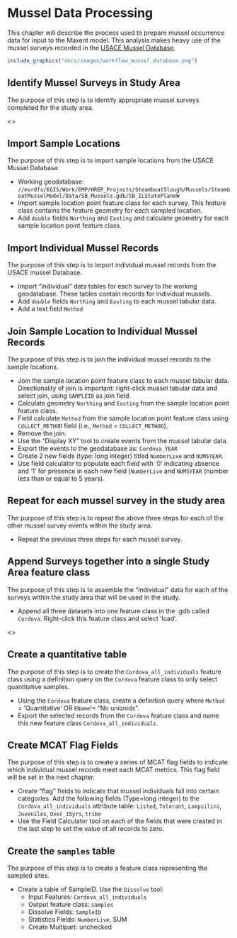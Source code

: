# Mussel Data Processing
This chapter will describe the process used to prepare mussel occurrence data for input to the Maxent model. This analysis makes heavy use of the mussel surveys recorded in the [USACE Mussel Database](https://rsgisias.crrel.usace.army.mil/intro/mussels_dev.pub.main). 

```r
include_graphics("docs/images/workflow_mussel_database.png")
```


## Identify Mussel Surveys in Study Area
The purpose of this step is to identify appropriate mussel surveys completed for the study area. 

<<add further mussel survey identification instructions here>>





## Import Sample Locations
The purpose of this step is to import sample locations from the USACE Mussel Database. 

* Working geodatabase: `//mvrdfs/EGIS/Work/EMP/HREP_Projects/SteamboatSlough/Mussels/SteamboatMusselModel/Data/SB_Mussels.gdb/SB_ILStatePlaneW`
* Import sample location point feature class for each survey. This feature class contains the feature geometry for each sampled location. 
* Add `double` fields `Northing` and `Easting` and calculate geometry for each sample location point feature class.


## Import Individual Mussel Records
The purpose of this step is to import individual mussel records from the USACE mussel Database. 

* Import "individual" data tables for each survey to the working geodatabase. These tables contain records for individual mussels. 
* Add `double` fields `Northing` and `Easting` to each mussel tabular data. 
* Add a text field `Method` 

## Join Sample Location to Individual Mussel Records
The purpose of this step is to join the individual mussel records to the sample locations. 

* Join the sample location point feature class to each mussel tabular data. Directionality of join is important: right-click mussel tabular data and select join, using `SAMPLEID` as join field.
* Calculate geometry `Northing` and `Easting` from the sample location point feature class.
* Field calculate `Method` from the sample location point feature class using `COLLECT_METHOD` field (i.e., `Method` = `COLLECT_METHOD`).
* Remove the join. 
* Use the "Display XY" tool to create events from the mussel tabular data. 
* Export the events to the geodatabase as: `Cordova_YEAR`
* Create 2 new fields (type: long integer) titled `NumberLive` and `NUM5YEAR`.
* Use field calculator to populate each field with '0' indicating absence and '1' for presence in each new field (`NumberLive` and `NUM5YEAR` (number less than or equal to 5 years).

## Repeat for each mussel survey in the study area
The purpose of this step is to repeat the above three steps for each of the other mussel survey events within the study area. 

* Repeat the previous three steps for each mussel survey. 


## Append Surveys together into a single Study Area feature class
The purpose of this step is to assemble the "individual" data for each of the surveys within the study area that will be used in the study. 

* Append all three datasets into one feature class in the .gdb called `Cordova`.  Right-click this feature class and select 'load'. 

<<add further load instructions here>>





## Create a quantitative table
The purpose of this step is to create the `Cordova_all_individuals` feature class using a definition query on the `Cordova` feature class to only select quantitative samples.

* Using the `Cordova` feature class, create a definition query where `Method` = 'Quantitative' OR `EName`!= "No unionids".
* Export the selected records from the `Cordova` feature class and name this new feature class `Cordova_all_individuals`. 


## Create MCAT Flag Fields
The purpose of this step is to create a series of MCAT flag fields to indicate which individual mussel records meet each MCAT metrics. This flag field will be set in the next chapter. 

* Create "flag" fields to indicate that mussel individuals fall into certain categories. Add the following fields (Type=long integer) to the `Cordova_all_individuals` attribute table: `Listed`, `Tolerant`, `Lampsilini`, `Juveniles`, `Over_15yrs`, `tribe` 
* Use the Field Calculator tool on each of the fields that were created in the last step to set the value of all records to zero. 


## Create the `samples` table
The purpose of this step is to create a feature class representing the sampled sites. 

* Create a table of SampleID. Use the `Dissolve` tool:
    * Input Features: `Cordova_all_individuals`
    * Output feature class: `samples`
    * Dissolve Fields: `SampleID`
    * Statistics Fields: `NumberLive`, SUM
    * Create Multipart: unchecked

